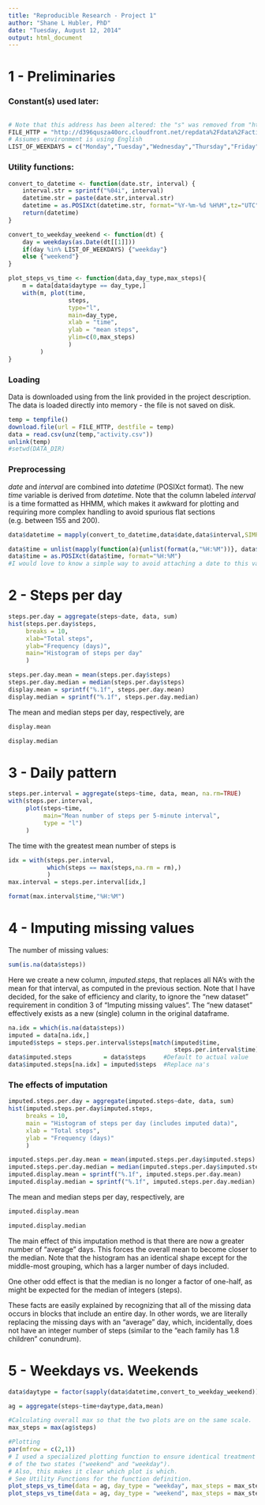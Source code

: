 ```yaml
---
title: "Reproducible Research - Project 1"
author: "Shane L Hubler, PhD"
date: "Tuesday, August 12, 2014"
output: html_document
---
```


# 1 - Preliminaries
### Constant(s) used later:

```r
```

```r
# Note that this address has been altered: the "s" was removed from "https"
FILE_HTTP = "http://d396qusza40orc.cloudfront.net/repdata%2Fdata%2Factivity.zip"
# Assumes environment is using English
LIST_OF_WEEKDAYS = c("Monday","Tuesday","Wednesday","Thursday","Friday")
```

### Utility functions:
```r
convert_to_datetime <- function(date.str, interval) {
    interval.str = sprintf("%04i", interval)
    datetime.str = paste(date.str,interval.str)
    datetime = as.POSIXct(datetime.str, format="%Y-%m-%d %H%M",tz="UTC")
    return(datetime)
}

convert_to_weekday_weekend <- function(dt) {
    day = weekdays(as.Date(dt[[1]]))
    if(day %in% LIST_OF_WEEKDAYS) {"weekday"}
    else {"weekend"}
}

plot_steps_vs_time <- function(data,day_type,max_steps){
    m = data[data$daytype == day_type,]
    with(m, plot(time,
                 steps,
                 type="l",
                 main=day_type,
                 xlab = "time",
                 ylab = "mean steps",
                 ylim=c(0,max_steps)
                 )
         )
}

```

### Loading
Data is downloaded using from the link provided in the project description.
The data is loaded directly into memory - the file is not saved on disk.

```r
temp = tempfile()
download.file(url = FILE_HTTP, destfile = temp)
data = read.csv(unz(temp,"activity.csv"))
unlink(temp)
#setwd(DATA_DIR)

```

### Preprocessing
*date* and *interval* are combined into *datetime* (POSIXct format).
The new *time* variable is derived from *datetime*.
Note that the column labeled *interval* is a time formatted as HHMM, which
makes it awkward for plotting and requiring more complex handling to avoid
spurious flat sections (e.g. between 155 and 200).

```r
data$datetime = mapply(convert_to_datetime,data$date,data$interval,SIMPLIFY=FALSE)

data$time = unlist(mapply(function(a){unlist(format(a,"%H:%M"))}, data$datetime, SIMPLIFY=FALSE))
data$time = as.POSIXct(data$time, format="%H:%M")
#I would love to know a simple way to avoid attaching a date to this value...
```

# 2 - Steps per day

```r
steps.per.day = aggregate(steps~date, data, sum)
hist(steps.per.day$steps,
     breaks = 10,
     xlab="Total steps",
     ylab="Frequency (days)",
     main="Histogram of steps per day"
     )
```

```r
steps.per.day.mean = mean(steps.per.day$steps)
steps.per.day.median = median(steps.per.day$steps)
display.mean = sprintf("%.1f", steps.per.day.mean)
display.median = sprintf("%.1f", steps.per.day.median)
```

The mean and median steps per day, respectively, are

```r
display.mean
```

```r
display.median
```

# 3 - Daily pattern

```r
steps.per.interval = aggregate(steps~time, data, mean, na.rm=TRUE)
with(steps.per.interval,
     plot(steps~time, 
          main="Mean number of steps per 5-minute interval",
          type = "l")
     )
```

The time with the greatest mean number of steps is

```r
idx = with(steps.per.interval, 
           which(steps == max(steps,na.rm = rm),)
           )
max.interval = steps.per.interval[idx,]

format(max.interval$time,"%H:%M")
```

# 4 - Imputing missing values

The number of missing values:
```r
sum(is.na(data$steps))
```

Here we create a new column, *imputed.steps*, that replaces all NA's with the
mean for that interval, as computed in the previous section. Note that I have
decided, for the sake of efficiency and clarity, to ignore the "new dataset" 
requirement in condition 3 of "Imputing missing values".  The "new dataset"
effectively exists as a new (single) column in the original dataframe.

```r
na.idx = which(is.na(data$steps))
imputed = data[na.idx,]
imputed$steps = steps.per.interval$steps[match(imputed$time, 
                                               steps.per.interval$time)]
data$imputed.steps         = data$steps     #Default to actual value
data$imputed.steps[na.idx] = imputed$steps  #Replace na's
```

### The effects of imputation
```r
imputed.steps.per.day = aggregate(imputed.steps~date, data, sum)
hist(imputed.steps.per.day$imputed.steps,
     breaks = 10,
     main = "Histogram of steps per day (includes imputed data)",
     xlab = "Total steps",
     ylab = "Frequency (days)"
     )
```

```r
imputed.steps.per.day.mean = mean(imputed.steps.per.day$imputed.steps)
imputed.steps.per.day.median = median(imputed.steps.per.day$imputed.steps)
imputed.display.mean = sprintf("%.1f", imputed.steps.per.day.mean)
imputed.display.median = sprintf("%.1f", imputed.steps.per.day.median)
```

The mean and median steps per day, respectively, are

```r
imputed.display.mean
```

```r
imputed.display.median
```

The main effect of this imputation method is that there are now a greater number
of "average" days.  This forces the overall mean to become closer to the median.
Note that the histogram has an identical shape except for the middle-most 
grouping, which has a larger number of days included.

One other odd effect is that the median is no longer a factor of one-half, as
might be expected for the median of integers (steps).  

These facts are easily explained by recognizing that all of the missing data 
occurs in blocks that include an entire day.  In other words, we are literally 
replacing the missing days with an "average" day, which, incidentally, does not
have an integer number of steps (similar to the "each family has 1.8 children" 
conundrum).

# 5 - Weekdays vs. Weekends

```r
data$daytype = factor(sapply(data$datetime,convert_to_weekday_weekend))

ag = aggregate(steps~time+daytype,data,mean)

#Calculating overall max so that the two plots are on the same scale.
max_steps = max(ag$steps)

#Plotting
par(mfrow = c(2,1))
# I used a specialized plotting function to ensure identical treatment
# of the two states ("weekend" and "weekday").
# Also, this makes it clear which plot is which.
# See Utility Functions for the function definition.
plot_steps_vs_time(data = ag, day_type = "weekday", max_steps = max_steps)
plot_steps_vs_time(data = ag, day_type = "weekend", max_steps = max_steps)
```


